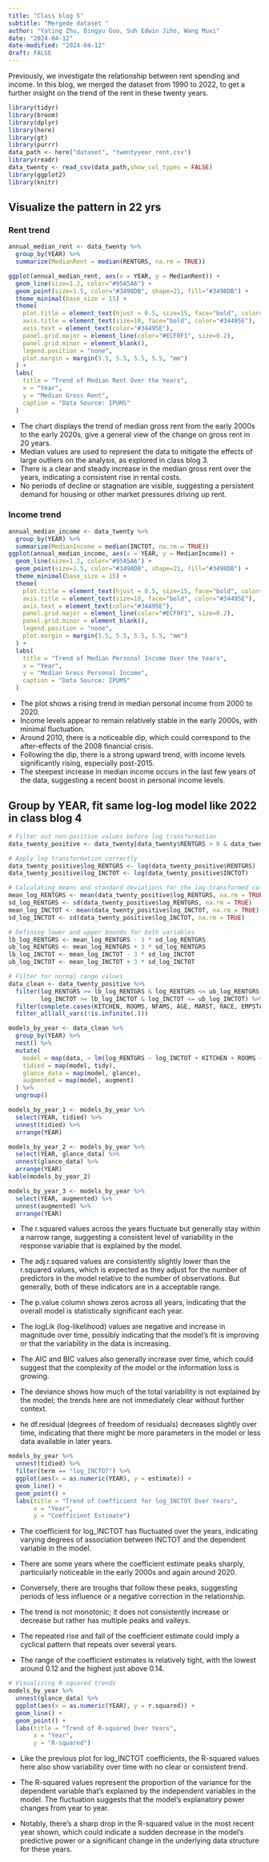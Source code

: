 ```yaml
---
title: "Class blog 5"
subtitle: "Mergede dataset "
author: "Yating Zhu, Dingyu Guo, Suh Edwin Jiho, Wang Muxi"
date: "2024-04-12"
date-modified: "2024-04-12"
draft: FALSE
---
```

Previously, we investigate the relationship between rent spending and income. In this blog, we merged the dataset from 1990 to 2022, to get a further insight on the trend of the rent in these twenty years. 
```r
library(tidyr)
library(broom)
library(dplyr)
library(here)
library(gt)
library(purrr)
data_path <- here("dataset", "twentyyear_rent.csv")
library(readr)
data_twenty <- read_csv(data_path,show_col_types = FALSE) 
library(ggplot2)
library(knitr)
```
## Visualize the pattern in 22 yrs 
### Rent trend 
```r
annual_median_rent <- data_twenty %>%
  group_by(YEAR) %>%
  summarize(MedianRent = median(RENTGRS, na.rm = TRUE))

ggplot(annual_median_rent, aes(x = YEAR, y = MedianRent)) +
  geom_line(size=1.2, color="#95A5A6") + 
  geom_point(size=1.5, color="#3498DB", shape=21, fill="#3498DB") +  
  theme_minimal(base_size = 15) +  
  theme(
    plot.title = element_text(hjust = 0.5, size=15, face="bold", color="#34495E"), 
    axis.title = element_text(size=10, face="bold", color="#34495E"),  
    axis.text = element_text(color="#34495E"), 
    panel.grid.major = element_line(color="#ECF0F1", size=0.2),  
    panel.grid.minor = element_blank(), 
    legend.position = "none",
    plot.margin = margin(5.5, 5.5, 5.5, 5.5, "mm")
  ) +
  labs(
    title = "Trend of Median Rent Over the Years",
    x = "Year",
    y = "Median Gross Rent",
    caption = "Data Source: IPUMS"  
  )
```
- The chart displays the trend of median gross rent from the early 2000s to the early 2020s, give a general view of the change on gross rent in 20 years. 
- Median values are used to represent the data to mitigate the effects of large outliers on the analysis, as explored in class blog 3.
- There is a clear and steady increase in the median gross rent over the years, indicating a consistent rise in rental costs.
- No periods of decline or stagnation are visible, suggesting a persistent demand for housing or other market pressures driving up rent.

### Income trend
```r
annual_median_income <- data_twenty %>%
  group_by(YEAR) %>%
  summarize(MedianIncome = median(INCTOT, na.rm = TRUE))
ggplot(annual_median_income, aes(x = YEAR, y = MedianIncome)) +
  geom_line(size=1.2, color="#95A5A6") + 
  geom_point(size=1.5, color="#3498DB", shape=21, fill="#3498DB") + 
  theme_minimal(base_size = 15) +
  theme(
    plot.title = element_text(hjust = 0.5, size=15, face="bold", color="#34495E"),
    axis.title = element_text(size=10, face="bold", color="#34495E"),
    axis.text = element_text(color="#34495E"),
    panel.grid.major = element_line(color="#ECF0F1", size=0.2),
    panel.grid.minor = element_blank(),
    legend.position = "none",
    plot.margin = margin(5.5, 5.5, 5.5, 5.5, "mm")
  ) +
  labs(
    title = "Trend of Median Personal Income Over the Years",
    x = "Year",
    y = "Median Gross Personal Income",
    caption = "Data Source: IPUMS"
  )
```
- The plot shows a rising trend in median personal income from 2000 to 2020.
- Income levels appear to remain relatively stable in the early 2000s, with minimal fluctuation.
- Around 2010, there is a noticeable dip, which could correspond to the after-effects of the 2008 financial crisis.
- Following the dip, there is a strong upward trend, with income levels significantly rising, especially post-2015.
- The steepest increase in median income occurs in the last few years of the data, suggesting a recent boost in personal income levels.

## Group by YEAR, fit same log-log model like 2022 in class blog 4
```r
# Filter out non-positive values before log transformation
data_twenty_positive <- data_twenty[data_twenty$RENTGRS > 0 & data_twenty$INCTOT > 0, ]

# Apply log transformation correctly
data_twenty_positive$log_RENTGRS <- log(data_twenty_positive$RENTGRS)
data_twenty_positive$log_INCTOT <- log(data_twenty_positive$INCTOT)

# Calculating means and standard deviations for the log-transformed columns
mean_log_RENTGRS <- mean(data_twenty_positive$log_RENTGRS, na.rm = TRUE)
sd_log_RENTGRS <- sd(data_twenty_positive$log_RENTGRS, na.rm = TRUE)
mean_log_INCTOT <- mean(data_twenty_positive$log_INCTOT, na.rm = TRUE)
sd_log_INCTOT <- sd(data_twenty_positive$log_INCTOT, na.rm = TRUE)

# Defining lower and upper bounds for both variables
lb_log_RENTGRS <- mean_log_RENTGRS - 3 * sd_log_RENTGRS
ub_log_RENTGRS <- mean_log_RENTGRS + 3 * sd_log_RENTGRS
lb_log_INCTOT <- mean_log_INCTOT - 3 * sd_log_INCTOT
ub_log_INCTOT <- mean_log_INCTOT + 3 * sd_log_INCTOT

# Filter for normal range values
data_clean <- data_twenty_positive %>%
  filter(log_RENTGRS >= lb_log_RENTGRS & log_RENTGRS <= ub_log_RENTGRS,
         log_INCTOT >= lb_log_INCTOT & log_INCTOT <= ub_log_INCTOT) %>%
  filter(complete.cases(KITCHEN, ROOMS, NFAMS, AGE, MARST, RACE, EMPSTAT, REGION_CLASSIFIED)) %>%
  filter_all(all_vars(!is.infinite(.)))
```

```r
models_by_year <- data_clean %>%
  group_by(YEAR) %>%
  nest() %>%
  mutate(
    model = map(data, ~ lm(log_RENTGRS ~ log_INCTOT + KITCHEN + ROOMS + NFAMS + AGE + MARST + RACE + EMPSTAT + REGION_CLASSIFIED, data = .)),
    tidied = map(model, tidy),
    glance_data = map(model, glance),
    augmented = map(model, augment)
  ) %>%
  ungroup()
```

```r
models_by_year_1 <- models_by_year %>%
  select(YEAR, tidied) %>%
  unnest(tidied) %>%
  arrange(YEAR)

models_by_year_2 <- models_by_year %>%
  select(YEAR, glance_data) %>%
  unnest(glance_data) %>%
  arrange(YEAR)
kable(models_by_year_2)

models_by_year_3 <- models_by_year %>%
  select(YEAR, augmented) %>%
  unnest(augmented) %>%
  arrange(YEAR)
```
- The r.squared values across the years fluctuate but generally stay within a narrow range, suggesting a consistent level of variability in the response variable that is explained by the model.

- The adj.r.squared values are consistently slightly lower than the r.squared values, which is expected as they adjust for the number of predictors in the model relative to the number of observations. But generally, both of these indicators are in a acceptable range. 

- The p.value column shows zeros across all years, indicating that the overall model is statistically significant each year.

- The logLik (log-likelihood) values are negative and increase in magnitude over time, possibly indicating that the model's fit is improving or that the variability in the data is increasing.

- The AIC and BIC values also generally increase over time, which could suggest that the complexity of the model or the information loss is growing.

- The deviance shows how much of the total variability is not explained by the model; the trends here are not immediately clear without further context.

- he df.residual (degrees of freedom of residuals) decreases slightly over time, indicating that there might be more parameters in the model or less data available in later years.


```r
models_by_year %>%
  unnest(tidied) %>%
  filter(term == "log_INCTOT") %>%
  ggplot(aes(x = as.numeric(YEAR), y = estimate)) +
  geom_line() +
  geom_point() +
  labs(title = "Trend of Coefficient for log_INCTOT Over Years",
       x = "Year",
       y = "Coefficient Estimate")
```
- The coefficient for log_INCTOT has fluctuated over the years, indicating varying degrees of association between INCTOT and the dependent variable in the model.

- There are some years where the coefficient estimate peaks sharply, particularly noticeable in the early 2000s and again around 2020.

- Conversely, there are troughs that follow these peaks, suggesting periods of less influence or a negative correction in the relationship.

- The trend is not monotonic; it does not consistently increase or decrease but rather has multiple peaks and valleys.

- The repeated rise and fall of the coefficient estimate could imply a cyclical pattern that repeats over several years.

- The range of the coefficient estimates is relatively tight, with the lowest around 0.12 and the highest just above 0.14.

```r
# Visualizing R-squared trends
models_by_year %>%
  unnest(glance_data) %>%
  ggplot(aes(x = as.numeric(YEAR), y = r.squared)) +
  geom_line() +
  geom_point() +
  labs(title = "Trend of R-squared Over Years",
       x = "Year",
       y = "R-squared")
```
- Like the previous plot for log_INCTOT coefficients, the R-squared values here also show variability over time with no clear or consistent trend.

- The R-squared values represent the proportion of the variance for the dependent variable that's explained by the independent variables in the model. The fluctuation suggests that the model's explanatory power changes from year to year.

- Notably, there's a sharp drop in the R-squared value in the most recent year shown, which could indicate a sudden decrease in the model's predictive power or a significant change in the underlying data structure for these years. 



